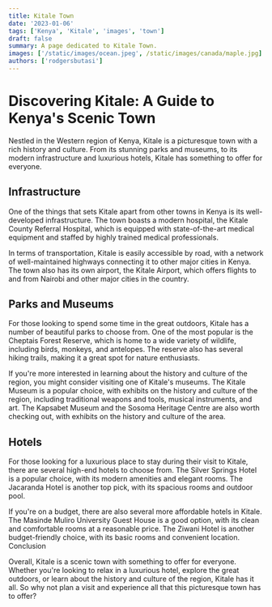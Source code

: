 ```yaml
---
title: Kitale Town
date: '2023-01-06'
tags: ['Kenya', 'Kitale', 'images', 'town']
draft: false
summary: A page dedicated to Kitale Town.
images: ['/static/images/ocean.jpeg', /static/images/canada/maple.jpg]
authors: ['rodgersbutasi']
---
```


# Discovering Kitale: A Guide to Kenya's Scenic Town

Nestled in the Western region of Kenya, Kitale is a picturesque town with a rich history and culture. From its stunning parks and museums, to its modern infrastructure and luxurious hotels, Kitale has something to offer for everyone.

## Infrastructure

One of the things that sets Kitale apart from other towns in Kenya is its well-developed infrastructure. The town boasts a modern hospital, the Kitale County Referral Hospital, which is equipped with state-of-the-art medical equipment and staffed by highly trained medical professionals.

In terms of transportation, Kitale is easily accessible by road, with a network of well-maintained highways connecting it to other major cities in Kenya. The town also has its own airport, the Kitale Airport, which offers flights to and from Nairobi and other major cities in the country.

## Parks and Museums

For those looking to spend some time in the great outdoors, Kitale has a number of beautiful parks to choose from. One of the most popular is the Cheptais Forest Reserve, which is home to a wide variety of wildlife, including birds, monkeys, and antelopes. The reserve also has several hiking trails, making it a great spot for nature enthusiasts.

If you're more interested in learning about the history and culture of the region, you might consider visiting one of Kitale's museums. The Kitale Museum is a popular choice, with exhibits on the history and culture of the region, including traditional weapons and tools, musical instruments, and art. The Kapsabet Museum and the Sosoma Heritage Centre are also worth checking out, with exhibits on the history and culture of the area.

## Hotels

For those looking for a luxurious place to stay during their visit to Kitale, there are several high-end hotels to choose from. The Silver Springs Hotel is a popular choice, with its modern amenities and elegant rooms. The Jacaranda Hotel is another top pick, with its spacious rooms and outdoor pool.

If you're on a budget, there are also several more affordable hotels in Kitale. The Masinde Muliro University Guest House is a good option, with its clean and comfortable rooms at a reasonable price. The Ziwani Hotel is another budget-friendly choice, with its basic rooms and convenient location.
Conclusion

Overall, Kitale is a scenic town with something to offer for everyone. Whether you're looking to relax in a luxurious hotel, explore the great outdoors, or learn about the history and culture of the region, Kitale has it all. So why not plan a visit and experience all that this picturesque town has to offer?
